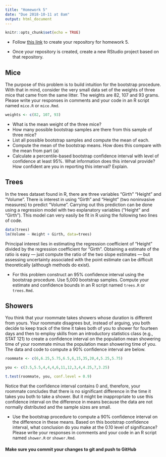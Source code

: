 ```yaml
---
title: "Homework 5"
date: "Due 2018-10-11 at 8am"
output: html_document
---
```


```r
knitr::opts_chunk$set(echo = TRUE)
```

+ Follow [this link](https://classroom.github.com/a/vbOtC-cU) to create your 
repository for homework 5.

+ Once your repository is created, create a new RStudio project based on that
repository.

## Mice

The purpose of this problem is to build intuition for the bootstrap procedure.
With that in mind, consider the very small data set of the weights of three mice
that came from the same litter. The weights are 82, 107 and 93 grams. Please
write your responses in comments and your code in an R script named `mice.R` or `mice.Rmd`.

```r
weights <- c(82, 107, 93)
```

+ What is the mean weight of the three mice?
+ How many possible bootstrap samples are there from this sample of three mice?
+ List all possible bootstrap samples and compute the mean of each.
+ Compute the mean of the bootstrap means. How does this compare with the mean from part (a)
+ Calculate a percentile-based bootstrap confidence interval with level of confidence at least 95%. What information does this interval provide? How confident are you in reporting this interval? Explain.
 
## Trees
 
In the trees dataset found in R, there are three variables "Girth" "Height"
and "Volume". There is interest in using "Girth" and "Height" (two noninvasive
measures) to predict "Volume". Carrying out this prediction can be done using a
regression model with two explanatory variables ("Height" and "Girth"). This
model can very easily be fit in R using the following two lines of code.

```r
data(trees)
lm(Volume ~ Height + Girth, data=trees)
```

Principal interest lies in estimating the regression coefficient of "Height"
divided by the regression coefficient for "Girth". Obtaining a estimate of
the ratio is easy --- just compute the ratio of the two slope estimates ---
but assessing uncertainty associated with the point estimate can be
difficult theoretically (although methods do exist). 

+ For this problem construct an 95% confidence interval using the bootstrap 
procedure. Use 5,000 bootstrap samples. Compute your estimate and confidence 
bounds in an R script named `trees.R` or `trees.Rmd`.

## Showers

You think that your roommate takes showers whose duration is different from
yours. Your roommate disagrees but, instead of arguing, you both decide to keep
track of the time it takes both of you to shower for fourteen days and then to
employ skills from an introductory statistics class (e.g., STAT 121) to create a
confidence interval on the population mean showering time of your roommate minus
the population mean showering time of you. The data and code to compute a 90%
confidence interval are below.

```r
roommate <- c(6,6.25,5.75,6.5,6,15,35,20,4,5.25,5.75)

you <- c(3.5,5.5,4,4,4,6,11,12,3,4,4.25,7,3.25)

t.test(roommate, you, conf.level = 0.9)
```

Notice that the confidence interval contains 0 and, therefore, your roommate
concludes that there is no significant difference in the time it takes you
both to take a shower. But it might be inappropriate to use this confidence
interval on the difference in means because the data are not normally
distributed and the sample sizes are small. 

+ Use the bootstrap procedure to compute a 90% confidence interval on the difference in these means. Based on
this bootstrap confidence interval, what conclusion do you make at the 0.10
level of significance? Please write your responses in comments and your code
in an R script named `shower.R` or `shower.Rmd`.

#### **Make sure you commit your changes to git and push to GitHub**
